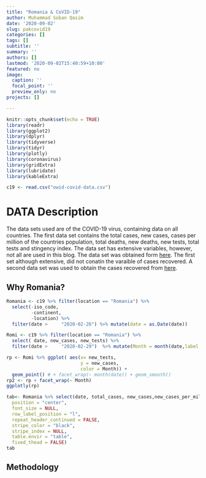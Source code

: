 ```yaml
---
title: "Romania & CoVID-19"
author: Muhammad Soban Qasim
date: '2020-09-02'
slug: pakcovid19
categories: []
tags: []
subtitle: ''
summary: ''
authors: []
lastmod: '2020-09-02T15:40:59+10:00'
featured: no
image:
  caption: ''
  focal_point: ''
  preview_only: no
projects: []

---
```



```r
knitr::opts_chunk$set(echo = TRUE)
library(readr)
library(ggplot2)
library(dplyr)
library(tidyverse)
library(tidyr)
library(plotly)
library(coronavirus)
library(gridExtra)
library(lubridate)
library(kableExtra)
```

```r
c19 <- read.csv("owid-covid-data.csv")
```



# DATA Description 

The data sets used are of the COVID-19 virus, containing data on all countries. The first data set contains the total cases, new cases, cases per million of the countries population, total deaths, new deaths, new tests, total tests and stingency index. The data set has extensive variables, however, not all are used in this blog. The data set was obtained form [here](https://ourworldindata.org/coronavirus-data). The first set although extensive, did not conatin the varaible of cases recovered. A second data set was used to obtain the cases recovered from [here](https://github.com/RamiKrispin/coronavirus).   

## Why Romania?




```r
Romania <- c19 %>% filter(location == "Romania") %>% 
  select(-iso_code, 
         -continent, 
         -location) %>% 
  filter(date > 	"2020-02-26") %>% mutate(date = as.Date(date))
```

```r
Romi <- c19 %>% filter(location == "Romania") %>% 
  select( date, new_cases, new_tests) %>% 
  filter(date > 	"2020-02-29")  %>% mutate(Month = month(date,label = TRUE,abbr = FALSE)) %>% na.omit() 
```

```r

rp <- Romi %>% ggplot( aes(x= new_tests, 
                           y = new_cases, 
                           color = Month)) + 
  geom_point() # + facet_wrap(~ month(date)) + geom_smooth()
rp2 <- rp + facet_wrap(~ Month) 
ggplotly(rp)
```


```r
tab<- Romania %>% select(date, total_cases, new_cases,new_cases_per_million, total_deaths, new_deaths,new_tests, total_tests, stringency_index) %>% na.omit() %>% filter(date < 	"2020-03-18")%>% kable( ) %>% kable_styling(full_width = NULL,
  position = "center",
  font_size = NULL,
  row_label_position = "l",
  repeat_header_continued = FALSE,
  stripe_color = "black",
  stripe_index = NULL,
  table.envir = "table",
  fixed_thead = FALSE)
tab
```


## Methodology